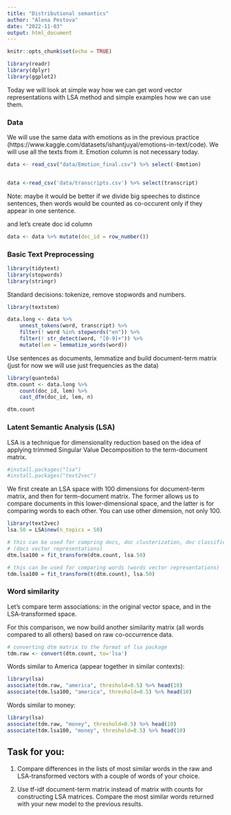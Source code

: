 ```yaml
---
title: "Distributional semantics"
author: "Alena Pestova"
date: "2022-11-03"
output: html_document
---
```


```r
knitr::opts_chunk$set(echo = TRUE)
```

```r
library(readr)
library(dplyr)
library(ggplot2)
```


Today we will look at simple way how we can get word vector representations with LSA method and simple examples how we can use them.

### Data

We will use the same data with emotions as in the previous practice (https://www.kaggle.com/datasets/ishantjuyal/emotions-in-text/code). 
We will use all the texts from it. Emotion column is not necessary today.

```r
data <- read_csv("data/Emotion_final.csv") %>% select(-Emotion)


data <-read_csv('data/transcripts.csv') %>% select(transcript)
```

Note: maybe it would be better if we divide big speeches to distince sentences, then words would be counted as co-occurent only if they appear in one sentence.






and let's create doc id column

```r
data <- data %>% mutate(doc_id = row_number())
```


### Basic Text Preprocessing


```r
library(tidytext)
library(stopwords)
library(stringr)
```

Standard decisions: tokenize, remove stopwords and numbers.

```r
library(textstem)

data.long <- data %>%
    unnest_tokens(word, transcript) %>%
    filter(! word %in% stopwords("en")) %>%
    filter(! str_detect(word, "[0-9]+")) %>% 
    mutate(lem = lemmatize_words(word))
```

Use sentences as documents, lemmatize and build document-term matrix (just for now we will use just frequencies as the data)

```r
library(quanteda)
dtm.count <- data.long %>%
    count(doc_id, lem) %>%
    cast_dfm(doc_id, lem, n)

dtm.count
```

### Latent Semantic Analysis (LSA)

LSA is a technique for dimensionality reduction based on the idea of
applying trimmed Singular Value Decomposition to the term-document matrix.

```r
#install.packages("lsa")
#install.packages("text2vec")
```

We first create an LSA space with 100 dimensions for document-term
matrix, and then for term-document matrix. The former allows us to
compare documents in this lower-dimensional space, and the latter is
for comparing words to each other. You can use other dimension, not only 100.


```r
library(text2vec)
lsa.50 = LSA$new(n_topics = 50)

# this can be used for compring docs, doc clusterization, doc classification  etc. (as usual dtm matrix)
# (docs vector representations)
dtm.lsa100 = fit_transform(dtm.count, lsa.50)

# this can be used for comparing words (words vector representations)
tdm.lsa100 = fit_transform(t(dtm.count), lsa.50)
```


### Word similarity

Let's compare term associations: in the original vector space, and in
the LSA-transformed space.

For this comparison, we now build another similarity matrix (all words
compared to all others) based on raw co-occurrence data.

```r
# converting dtm matrix to the format of lsa package
tdm.raw <- convert(dtm.count, to='lsa')
```

Words similar to America (appear together in similar contexts):

```r
library(lsa)
associate(tdm.raw, "america", threshold=0.5) %>% head(10)
associate(tdm.lsa100, "america", threshold=0.5) %>% head(10)
```

Words similar to money:

```r
library(lsa)
associate(tdm.raw, "money", threshold=0.5) %>% head(10)
associate(tdm.lsa100, "money", threshold=0.5) %>% head(10)
```

## Task for you:

1) Compare differences in the lists of most similar words
in the raw and LSA-transformed vectors with a couple of words of your
choice. 

2) Use tf-idf document-term matrix instead of matrix with counts for constructing LSA matrices.
Compare the most similar words returned with your new model to the previous results.
